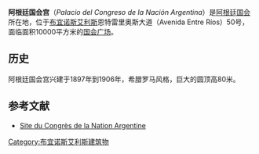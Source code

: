 {{Infobox building
|name=阿根廷国会宫
|native_name=Palacio del Congreso Nacional Argentino
|native_name_lang=es
|alternate_names= Palacio del Congreso
|image=Congreso_de_la_Nación_Argentina_04.jpg
|image_size= 350px
|caption=國會宮
|map_type=Argentina Buenos Aires City
|map_caption=Location in Buenos Aires
|coordinates = {{coord|34|36|34.75|S|58|23|33.29|W|display=inline,title}}
|location_town=[[布宜諾斯艾利斯|布宜諾斯艾利斯]]
|location_country={{阿根廷}}
|owner=阿根廷政府
|current_tenants=阿根廷政府
|architect={{unbulleted list
  |'''Original project''': 維托里奧·米亞諾
  |'''建築設計''': 胡利奧·多馬 }}
|other_designers={{unbulleted list
  |'''雕塑''': 維克多·德·波, 洛拉·莫拉 }}
|client= Government of Argentina
|engineer=
|groundbreaking_date = 
|start_date= {{start date|1898}}
|inauguration_date= 1906年
|completion_date= 1946年 (完工)
|demolition_date= 
|height= {{convert|80|m|ft|abbr=on}}
|diameter            =
|other_dimensions    = 
|main_contractor= Pablo Besana y Cía.
|cost= US$6 million
|structural_system=
|style=[[新古典主義|新古典主義]]
|floor_count= 6
|floor_area= {{convert|39210|m2|abbr=on}}
|elevator_count= 
|grounds_area        = 
|embedded={{designation list|embed=yes|designation1=Argentina}}
|references=
}}
'''阿根廷国会宫'''（''Palacio del Congreso de la Nación Argentina''）是[[阿根廷国会|阿根廷国会]]所在地，位于[[布宜诺斯艾利斯|布宜诺斯艾利斯]]恩特雷里奥斯大道（Avenida Entre Ríos）50号，面临面积10000平方米的[[国会广场_(布宜诺斯艾利斯)|国会广场]]。

==历史==
阿根廷国会宫兴建于1897年到1906年，希腊罗马风格，巨大的圆顶高80米。

==参考文献==
* {{es}} [https://web.archive.org/web/20130217004725/http://www.congreso.gov.ar/ Site du Congrès de la Nation Argentine]
{{commonscat|Congress Palace (Buenos Aires)}}

[[Category:布宜诺斯艾利斯建筑物|Category:布宜诺斯艾利斯建筑物]]